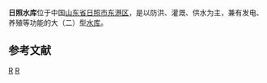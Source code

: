 {{Infobox Reservoir | 
|name                     = 日照水库
|nickname                 = 
|image                    = 
|image_caption            = 
|map                      = 
|map_caption              = 
|pushpin_map              = China
|pushpin_map_caption      = 日照水库在中国的位置
|code                     = BEB60000612
|class                    = 大（二）型[[水库|水库]]
|location_of_reservoir    = [[山东省|山东省]][[日照市|日照市]][[东港区|东港区]]
|location_of_dam          = [[西湖镇|西湖镇]]
|inflow                   = 
|outflow                  = 
|catchment_area           = 548
|reservoir_area           = 
|mean_depth               = 
|maximum_depth            = 
|flood_level              = 
|normal_water_level       = 
|dead_water_level         = 
|water_quality            = 
|island                   = 
|maximum_storage_capacity = 2.718亿
|normal_storage_capacity  = 
|dead_storage_capacity    = 
|type_of_dam              = 宽心墙砂壳坝
|elevation_of_dam         = 47.4
|height_of_dam            = 主坝28米，副坝8
|length_of_dam            = 主坝1116米，副坝285
|width_of_dam             = 
|installed_capacity       = 1440kW
|irrigated_area           = 21.3平方千米
|start                    = 1958年
|complete                 = 1960年
|cost                     = 
|emigrate                 = 
|latd = 35
|latm = 26
|lats = 16
|latNS = N
|longd = 119
|longm = 18
|longs = 46
|longEW = E
|website = 
|footnotes = <ref>{{Cite web |url=http://www.tsdh.net/%E6%B0%B4%E5%88%A9%E6%96%87%E7%8C%AE%E6%B1%87%E7%BC%96/PDF%E6%96%87%E6%A1%A3/%E4%B8%AD%E5%9B%BD%E6%B0%B4%E5%BA%93%E5%90%8D%E7%A7%B0%E4%BB%A3%E7%A0%81.pdf |title=中国水库名称代码 |access-date=2021-12-24 |archive-date=2015-05-05 |archive-url=https://web.archive.org/web/20150505182029/http://www.tsdh.net/%E6%B0%B4%E5%88%A9%E6%96%87%E7%8C%AE%E6%B1%87%E7%BC%96/PDF%E6%96%87%E6%A1%A3/%E4%B8%AD%E5%9B%BD%E6%B0%B4%E5%BA%93%E5%90%8D%E7%A7%B0%E4%BB%A3%E7%A0%81.pdf |dead-url=yes }}</ref><ref>[http://travel.maoming.cn/china/2007-03-22/1342.html 山东日照水库]{{dead link|date=2018年3月 |bot=InternetArchiveBot |fix-attempted=yes }}</ref><ref>{{cite journal |title=全国知名钓场大搜集之——日照水库 |author=李泽 |journal=垂钓 |year=2009 |volume= |issue=5 |pages=43 |url=http://www.cqvip.com/qk/86015x/2009005/30191858.html }}</ref><ref>{{cite journal |title=日照水库主坝迎水坡测压管水位居高不下的原因分析 |author=田英，丁肇松  |journal=山东水利 |year=2003 |volume= |issue=12 |pages= |url=http://d.wanfangdata.com.cn/Periodical_sdsl200312024.aspx }}</ref><ref>{{cite journal |title=日照水库电站水轮机补强措施 |author=朱艳菊，董衍玲，孔令生 |journal=山东水利 |year=2000 |volume= |issue=4 |pages=82-83 |url=http://www.cqvip.com/qk/95052a/2000004/12007606.html }}</ref>
}}
'''日照水库'''位于中国[[山东省|山东省]][[日照市|日照市]][[东港区|东港区]]，是以防洪、灌溉、供水为主，兼有发电、养殖等功能的大（二）型[[水库|水库]]。


==参考文献==
{{reflist}}

[[Category:山东水库|R]]
[[Category:日照市|R]]